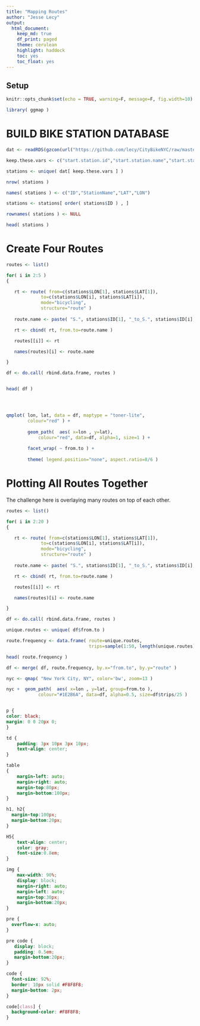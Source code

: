 ```yaml
---
title: "Mapping Routes"
author: "Jesse Lecy"
output:
  html_document:
    keep_md: true
    df_print: paged
    theme: cerulean
    highlight: haddock
    toc: yes
    toc_float: yes
---
```



## Setup

```r

knitr::opts_chunk$set(echo = TRUE, warning=F, message=F, fig.width=10)

```

```r
library( ggmap )
```



# BUILD BIKE STATION DATABASE

```r

dat <- readRDS(gzcon(url("https://github.com/lecy/CityBikeNYC/raw/master/DATA/bikes.rds")))

keep.these.vars <- c("start.station.id","start.station.name","start.station.latitude","start.station.longitude")

stations <- unique( dat[ keep.these.vars ] )

nrow( stations )

names( stations ) <- c("ID","StationName","LAT","LON")

stations <- stations[ order( stations$ID ) , ]

rownames( stations ) <- NULL

head( stations )


```



# Create Four Routes

```r



routes <- list()

for( i in 2:5 )
{

   rt <- route( from=c(stations$LON[1], stations$LAT[1]), 
             to=c(stations$LON[i], stations$LAT[i]), 
             mode="bicycling",
             structure="route" )
   
   route.name <- paste( "S.", stations$ID[1], "_to_S.", stations$ID[i], sep="" )

   rt <- cbind( rt, from.to=route.name )

   routes[[i]] <- rt

   names(routes)[i] <- route.name

}

df <- do.call( rbind.data.frame, routes )


head( df )




qmplot( lon, lat, data = df, maptype = "toner-lite",
        colour="red" ) + 
  
        geom_path(  aes( x=lon , y=lat), 
            colour="red", data=df, alpha=1, size=1 ) +
  
        facet_wrap( ~ from.to ) +
  
        theme( legend.position="none", aspect.ratio=8/6 ) 


```



# Plotting All Routes Together

The challenge here is overlaying many routes on top of each other. 


```r


routes <- list()

for( i in 2:20 )
{

   rt <- route( from=c(stations$LON[1], stations$LAT[1]), 
             to=c(stations$LON[i], stations$LAT[i]), 
             mode="bicycling",
             structure="route" )
   
   route.name <- paste( "S.", stations$ID[1], "_to_S.", stations$ID[i], sep="" )

   rt <- cbind( rt, from.to=route.name )

   routes[[i]] <- rt

   names(routes)[i] <- route.name

}

df <- do.call( rbind.data.frame, routes )

unique.routes <- unique( df$from.to )

route.frequency <- data.frame( route=unique.routes, 
                               trips=sample(1:50, length(unique.routes) ) )

head( route.frequency )

df <- merge( df, route.frequency, by.x="from.to", by.y="route" )

nyc <- qmap( "New York City, NY", color='bw', zoom=13 )  

nyc +  geom_path(  aes( x=lon , y=lat, group=from.to ), 
            colour="#1E2B6A", data=df, alpha=0.5, size=df$trips/25 )



```









```css
p {
color: black;
margin: 0 0 20px 0;
}

td {
    padding: 3px 10px 3px 10px;
    text-align: center;
}

table
{ 
    margin-left: auto;
    margin-right: auto;
    margin-top:80px;
    margin-bottom:100px;
}

h1, h2{
  margin-top:100px;
  margin-bottom:20px;
}

H5{
    text-align: center;
    color: gray;
    font-size:0.8em;
}

img {
    max-width: 90%;
    display: block;
    margin-right: auto;
    margin-left: auto;
    margin-top:30px;
    margin-bottom:20px;
}

pre {
  overflow-x: auto;
}

pre code {
   display: block; 
   padding: 0.5em;
   margin-bottom:20px;
}

code {
  font-size: 92%;
  border: 10px solid #F8F8F8;
  margin-bottom: 2px;
}

code[class] {
  background-color: #F8F8F8;
}

```

